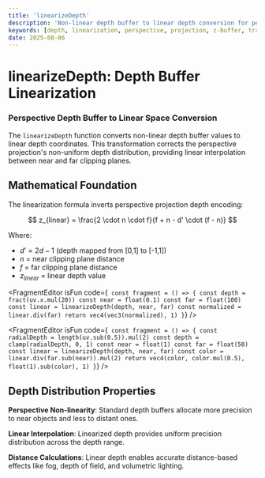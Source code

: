 ```yaml
---
title: 'linearizeDepth'
description: 'Non-linear depth buffer to linear depth conversion for perspective projection'
keywords: [depth, linearization, perspective, projection, z-buffer, transformation]
date: 2025-08-06
---
```



# linearizeDepth: Depth Buffer Linearization

### Perspective Depth Buffer to Linear Space Conversion

The `linearizeDepth` function converts non-linear depth buffer values to linear depth coordinates. This transformation corrects the perspective projection's non-uniform depth distribution, providing linear interpolation between near and far clipping planes.

## Mathematical Foundation

The linearization formula inverts perspective projection depth encoding:

$$
z_{linear} = \frac{2 \cdot n \cdot f}{f + n - d' \cdot (f - n)}
$$

Where:

- $d' = 2d - 1$ (depth mapped from [0,1] to [-1,1])
- $n$ = near clipping plane distance
- $f$ = far clipping plane distance
- $z_{linear}$ = linear depth value

<FragmentEditor
        isFun
        code={`
const fragment = () => {
        const depth = fract(uv.x.mul(20))
        const near = float(0.1)
        const far = float(100)
        const linear = linearizeDepth(depth, near, far)
        const normalized = linear.div(far)
        return vec4(vec3(normalized), 1)
}`}
/>

<FragmentEditor
        isFun
        code={`
const fragment = () => {
        const radialDepth = length(uv.sub(0.5)).mul(2)
        const depth = clamp(radialDepth, 0, 1)
        const near = float(1)
        const far = float(50)
        const linear = linearizeDepth(depth, near, far)
        const color = linear.div(far.sub(near)).mul(2)
        return vec4(color, color.mul(0.5), float(1).sub(color), 1)
}`}
/>

## Depth Distribution Properties

**Perspective Non-linearity**: Standard depth buffers allocate more precision to near objects and less to distant ones.

**Linear Interpolation**: Linearized depth provides uniform precision distribution across the depth range.

**Distance Calculations**: Linear depth enables accurate distance-based effects like fog, depth of field, and volumetric lighting.
